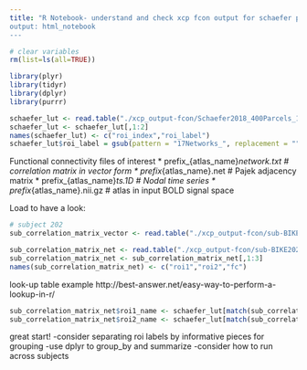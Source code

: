 ```yaml
---
title: "R Notebook- understand and check xcp fcon output for schaefer parcellation
output: html_notebook
---
```



```r
# clear variables
rm(list=ls(all=TRUE))
```


```r
library(plyr)
library(tidyr)
library(dplyr)
library(purrr)
```


```r
schaefer_lut <- read.table("./xcp_output-fcon/Schaefer2018_400Parcels_17Networks_order.txt",header=FALSE)
schaefer_lut <- schaefer_lut[,1:2]
names(schaefer_lut) <- c("roi_index","roi_label")
schaefer_lut$roi_label = gsub(pattern = "17Networks_", replacement = "", x = schaefer_lut$roi_label)  
```


Functional connectivity files of interest
* prefix_{atlas_name}_network.txt # correlation matrix in vector form
* prefix_{atlas_name}.net # Pajek adjacency matrix
* prefix_{atlas_name}_ts.1D # Nodal time series
* prefix_{atlas_name}.nii.gz # atlas in input BOLD signal space

Load to have a look:
```r
# subject 202
sub_correlation_matrix_vector <- read.table("./xcp_output-fcon/sub-BIKE202/fcon/schaefer400/sub-BIKE202_schaefer400_network.txt",header=FALSE)

sub_correlation_matrix_net <- read.table("./xcp_output-fcon/sub-BIKE202/fcon/schaefer400/sub-BIKE202_schaefer400.net",header=FALSE,sep=" ",skip=2)
sub_correlation_matrix_net <- sub_correlation_matrix_net[,1:3]
names(sub_correlation_matrix_net) <- c("roi1","roi2","fc")
```

look-up table example
http://best-answer.net/easy-way-to-perform-a-lookup-in-r/

```r
sub_correlation_matrix_net$roi1_name <- schaefer_lut[match(sub_correlation_matrix_net$roi1,schaefer_lut$roi_index),"roi_label"]
sub_correlation_matrix_net$roi2_name <- schaefer_lut[match(sub_correlation_matrix_net$roi2,schaefer_lut$roi_index),"roi_label"]
```



great start!
-consider separating roi labels by informative pieces for grouping
-use dplyr to group_by and summarize
-consider how to run across subjects